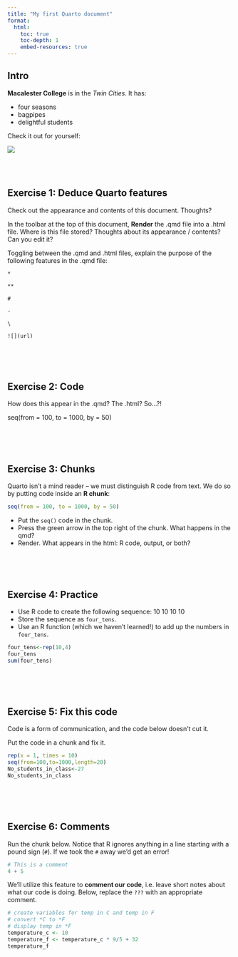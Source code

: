 ```yaml
---
title: "My first Quarto document"
format:
  html:
    toc: true
    toc-depth: 1
    embed-resources: true
---
```


## Intro


**Macalester College** is in the *Twin Cities*.
It has:

- four seasons
- bagpipes
- delightful students

Check it out for yourself:

![](https://www.macalester.edu/about/wp-content/uploads/sites/191/2019/12/campusmap336.png)



\
\




## Exercise 1: Deduce Quarto features

Check out the appearance and contents of this document. Thoughts?

In the toolbar at the top of this document, **Render** the .qmd file into a .html file. Where is this file stored? Thoughts about its appearance / contents? Can you edit it?

Toggling between the .qmd and .html files, explain the purpose of the following features in the .qmd file:        

`*`

`**`

`#`

`-`

`\`

`![](url)`






\
\
\




## Exercise 2: Code


How does this appear in the .qmd? The .html? So...?!

seq(from = 100, to = 1000, by = 50)









\
\
\



## Exercise 3: Chunks

Quarto isn't a mind reader -- we must distinguish R code from text.
We do so by putting code inside an **R chunk**:

``` r
seq(from = 100, to = 1000, by = 50)
```

- Put the `seq()` code in the chunk.
- Press the green arrow in the top right of the chunk. What happens in the qmd?
- Render. What appears in the html: R code, output, or both?





\
\
\




## Exercise 4: Practice

- Use R code to create the following sequence: 10 10 10 10
- Store the sequence as `four_tens`.
- Use an R function (which we haven't learned!) to add up the numbers in `four_tens`.
```r
four_tens<-rep(10,4)
four_tens
sum(four_tens)
```





\
\
\




## Exercise 5: Fix this code

Code is a form of communication, and the code below doesn't cut it.

Put the code in a chunk and fix it.

```r
rep(x = 1, times = 10)
seq(from=100,to=1000,length=20)
No_students_in_class<-27
No_students_in_class 
```


\
\
\


## Exercise 6: Comments

Run the chunk below.
Notice that R ignores anything in a line starting with a pound sign (`#`).
If we took the `#` away we'd get an error!

```r
# This is a comment
4 + 5
```

We'll utilize this feature to **comment our code**, i.e. leave short notes about what our code is doing.
Below, replace the `???` with an appropriate comment.

```r
# create variables for temp in C and temp in F
# convert *C to *F
# display temp in *F
temperature_c <- 10
temperature_f <- temperature_c * 9/5 + 32
temperature_f
```
